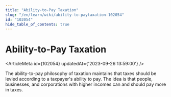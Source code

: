 ```yaml
---
title: "Ability-to-Pay Taxation"
slug: "/en/learn/wiki/ability-to-paytaxation-102054"
id: "102054"
hide_table_of_contents: true
---
```



# Ability-to-Pay Taxation

<ArticleMeta id={102054} updatedAt={'2023-09-26 13:59:00'} />
<div className='border-solid border-b border-t-0 my-4 border-[var(--ifm-color-gray-300)]' />

The ability-to-pay philosophy of taxation maintains that taxes should be levied according to a taxpayer's ability to pay. The idea is that people, businesses, and corporations with higher incomes can and should pay more in taxes.
